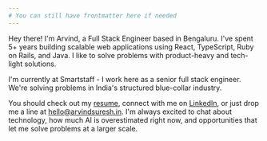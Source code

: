 ```yaml
---
# You can still have frontmatter here if needed
---
```



Hey there! I'm Arvind, a Full Stack Engineer based in Bengaluru. I've spent 5+ years building scalable web applications using React, TypeScript, Ruby on Rails, and Java. I like to solve problems with product-heavy and tech-light solutions.

I'm currently at Smartstaff - I work here as a senior full stack engineer. We're solving problems in India's structured blue-collar industry.

You should check out my <a href={config.resumeLink}>resume</a>, connect with me on <a href={config.linkedinLink}>LinkedIn</a>, or just drop me a line at <a href={config.email}>hello@arvindsuresh.in</a>. I'm always excited to chat about technology, how much AI is overestimated right now, and opportunities that let me solve problems at a larger scale.
